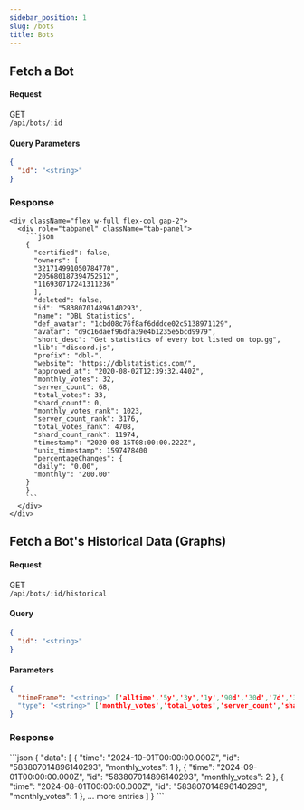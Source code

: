 ```yaml
---
sidebar_position: 1
slug: /bots
title: Bots
---
```




<article className="prose max-w-full">

  ## Fetch a Bot

  #### Request
  <div>
    <div className="badge badge-md badge-success mr-1">GET</div>
    <code>/api/bots/:id</code>
  </div>

  #### Query Parameters
  ```json
  {
    "id": "<string>"
  }
  ```


  ### Response
  <div className="flex w-full flex-col lg:flex-row gap-2">
    <div style={{ display: 'flex', alignItems: 'flex-start', height: 'fit-content' }}  className="w-50 row gap-1 rounded-box grid place-items-center">
      <ResponseFields response={botResponse.bot} />
    </div>
    <div className="divider lg:divider-horizontal"></div>


    <div className="flex w-full flex-col gap-2">
      <div role="tabpanel" className="tab-panel">
        ```json
        {
          "certified": false,
          "owners": [
          "321714991050784770",
          "205680187394752512",
          "116930717241311236"
          ],
          "deleted": false,
          "id": "583807014896140293",
          "name": "DBL Statistics",
          "def_avatar": "1cbd08c76f8af6dddce02c5138971129",
          "avatar": "d9c16daef96dfa39e4b1235e5bcd9979",
          "short_desc": "Get statistics of every bot listed on top.gg",
          "lib": "discord.js",
          "prefix": "dbl-",
          "website": "https://dblstatistics.com/",
          "approved_at": "2020-08-02T12:39:32.440Z",
          "monthly_votes": 32,
          "server_count": 68,
          "total_votes": 33,
          "shard_count": 0,
          "monthly_votes_rank": 1023,
          "server_count_rank": 3176,
          "total_votes_rank": 4708,
          "shard_count_rank": 11974,
          "timestamp": "2020-08-15T08:00:00.222Z",
          "unix_timestamp": 1597478400
          "percentageChanges": {
          "daily": "0.00",
          "monthly": "200.00"
        }
        }
        ```
      </div>
    </div>
  </div>

  ## Fetch a Bot's Historical Data (Graphs)

  #### Request
  <div>
    <div className="badge badge-md badge-success mr-1">GET</div>
    <code>/api/bots/:id/historical</code>
  </div>

  #### Query
  ```json
  {
    "id": "<string>"
  }
  ```

  #### Parameters
  ```json
  {
    "timeFrame": "<string>" ['alltime','5y','3y','1y','90d','30d','7d','3d','1d','12h','6h']
    "type": "<string>" ['monthly_votes','total_votes','server_count','shard_count']
  }
  ```


  ### Response
  <div className="flex w-full flex-col lg:flex-row gap-2">
    <div style={{ display: 'flex', alignItems: 'flex-start', height: 'fit-content' }}  className="w-50 row gap-1 rounded-box grid place-items-center">
      <ResponseFields response={botResponse.historical} />
    </div>
    <div className="divider lg:divider-horizontal"></div>
    <div className="w-50 grid flex-grow ">
        ```json
        {
          "data": [
            {
              "time": "2024-10-01T00:00:00.000Z",
              "id": "583807014896140293",
              "monthly_votes": 1
            },
            {
              "time": "2024-09-01T00:00:00.000Z",
              "id": "583807014896140293",
              "monthly_votes": 2
            },
            {
              "time": "2024-08-01T00:00:00.000Z",
              "id": "583807014896140293",
              "monthly_votes": 1
            },
            ... more entries
          ]
        }
        ```
    </div>
  </div>
</article>
